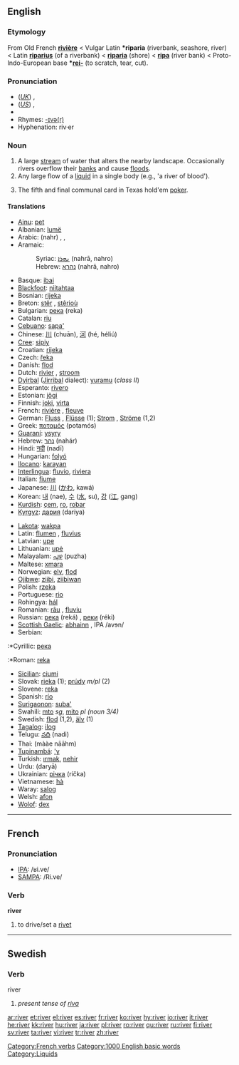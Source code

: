 ==English==

{{rank|else|entered|none|506|river|change|happy|hours}}

===Etymology===
From Old French '''[[rivière]]''' < Vulgar Latin '''*riparia''' (riverbank, seashore, river) < Latin '''[[riparius]]''' (of a riverbank) < '''[[riparia]]''' (shore) < '''[[ripa]]''' (river bank) < Proto-Indo-European base '''*[[rei-]]''' (to scratch, tear, cut).

===Pronunciation===
*(''[[Received Pronunciation|UK]]'') {{IPA|/ˈɹɪvə/}}, {{SAMPA|/"rIv@/}}
*(''[[General American|US]]'') {{IPA|/ˈɹɪvɚ/}}, {{SAMPA|/"rIv@`/}}
*{{audio|en-us-river.ogg|Audio (US)}}
*Rhymes: [[Rhymes:English:-ɪvə(r)|-ɪvə(r)]]
*Hyphenation: riv·er

===Noun===
{{en-noun}}

# A large [[stream]] of water that alters the nearby landscape. Occasionally rivers overflow their [[bank]]s and cause [[flood]]s.
# Any large flow of a [[liquid]] in a single body (e.g., 'a river of blood').
# {{poker}} The fifth and final communal card in Texas hold'em [[poker]].

====Translations====
{{top}}
*[[Ainu]]: [[pet#Ainu|pet]]
*Albanian: [[lumë]] {{f}}
*Arabic: {{ARchar|[[نهر|نَهْر]]}} (nahr) {{m}}, {{ARchar|[[انهار|أنْهَار]]}} {{IPAchar|(’anháːr)}} {{p}}, {{ARchar|[[انهر|أنْهُر]]}} {{IPAchar|(’ánhur)}} {{p}}
*Aramaic:
*:Syriac: [[ܢܗܪܐ]] (nahrā, nahro) {{m}}
*:Hebrew: [[נהרא]] (nahrā, nahro) {{m}}
*Basque: [[ibai]]
*[[Blackfoot]]: [[niitahtaa]]
*Bosnian: [[rijeka]] {{f}}
*Breton: [[stêr]] {{f}}, [[stêrioù]] {{p}}
*Bulgarian: [[река]] (reka) {{f}}
*Catalan: [[riu]] {{m}}
*[[Cebuano]]: [[sapa']]
*Chinese: [[川]] (chuān), [[河]] (hé, héliú)
*[[Cree]]: [[sipiy]]
*Croatian: [[rijeka]] {{f}}
*Czech: [[řeka]] {{f}}
*Danish: [[flod]] {{c}}
*Dutch: [[rivier]] {{m}}, [[stroom]] {{m}}
*[[Dyirbal]] ([[Jirribal]] dialect): [[yuramu]] (''class II'')
*Esperanto: [[rivero]]
*Estonian: [[jõgi#Estonian|jõgi]]
*Finnish: [[joki]], [[virta]]
*French: [[rivière]] {{f}}, [[fleuve]] {{m}}
*German: [[Fluss]] {{m}}, [[Flüsse]] {{p}} (1); [[Strom]] {{m}}, [[Ströme]] {{p}} (1,2)
*Greek: [[ποταμός]] (potamós) {{m}}
*[[Guaraní]]: [[ysyry]]
*Hebrew: [[נהר]] (nahár) {{m}}
*Hindi: [[नदी]] (nadī)
*Hungarian: [[folyó]]
*[[Ilocano]]: [[karayan]]
*[[Interlingua]]: [[fluvio]], [[riviera]]
*Italian: [[fiume]] {{m}}
*Japanese: [[川]] ([[かわ]], kawá)
*Korean: [[내]] (nae), [[수]] ([[水]], su), [[강]] ([[江]], gang)
*[[Kurdish]]: [[çem]], [[ro]], [[robar]]
*[[Kyrgyz]]: [[дария]] (dariya)
{{mid}}
*[[Lakota]]: [[wakpa]]
*Latin: [[flumen]] {{n}}, [[fluvius]] {{m}}
*Latvian: [[upe]] {{f}}
*Lithuanian: [[upė]] {{f}}
*Malayalam: [[പുഴ]] (puzha)
*Maltese: [[xmara]] {{f}}
*Norwegian: [[elv]], [[flod]]
*[[Ojibwe]]: [[ziibi]], [[ziibiwan]] {{p}}
*Polish: [[rzeka]] {{f}}
*Portuguese: [[rio]] {{m}}
*Rohingya: [[hál]]
*Romanian: [[râu]] {{n}}, [[fluviu]] {{n}}
*Russian: [[река]] (reká) {{f}}, [[реки]] (réki) {{p}}
*[[Scottish Gaelic]]: [[abhainn]] {{f}}, IPA /avɘn/
*Serbian:
:*Cyrillic: [[река]] {{f}}
:*Roman: [[reka]] {{f}}
*[[Sicilian]]: [[ciumi]] {{m}}
*Slovak: [[rieka#Slovak|rieka]] {{f}} (1); [[prúd#Slovak|prúdy]] ''m/pl'' (2)
*Slovene: [[reka]] {{f}}
*Spanish: [[río]] {{m}}
*[[Surigaonon]]: [[suba']]
*Swahili: [[mto]] ''sg'', [[mito]] ''pl (noun 3/4)''
*Swedish: [[flod]] {{c}} (1,2), [[älv]] {{c}} (1)
*[[Tagalog]]: [[ilog]]
*Telugu: [[నది]] (nadi)
*Thai: {{THchar|[[แม่น้ำ]]}} (mààe nāāhm)
*[[Tupinambá]]: [['y]]
*Turkish: [[ırmak]], [[nehir]]
*Urdu: {{URchar|[[دریا]]}} (daryā)
*Ukrainian: [[річка]] (ríčka) {{f}}
*Vietnamese: [[hà]]
*Waray: [[salog]]
*Welsh: [[afon]]
*[[Wolof]]: [[dex#Wolof|dex]]
{{bottom}}

----

==French==

===Pronunciation===
*[[w:IPA|IPA]]: /ʁi.ve/
*[[w:SAMPA|SAMPA]]: /Ri.ve/

===Verb===
'''river'''

# to drive/set a [[rivet]]

[[Category:French verbs]]

----

==Swedish==

===Verb===
;river

# ''present tense of [[riva]]''

[[Category:1000 English basic words]]
[[Category:Liquids]]

[[ar:river]]
[[et:river]]
[[el:river]]
[[es:river]]
[[fr:river]]
[[ko:river]]
[[hy:river]]
[[io:river]]
[[it:river]]
[[he:river]]
[[kk:river]]
[[hu:river]]
[[ja:river]]
[[pl:river]]
[[ro:river]]
[[qu:river]]
[[ru:river]]
[[fi:river]]
[[sv:river]]
[[ta:river]]
[[vi:river]]
[[tr:river]]
[[zh:river]]